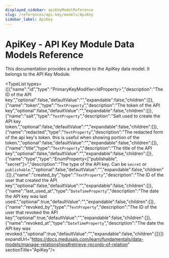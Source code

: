 ```yaml
---
displayed_sidebar: apiKeyModelReference
slug: /references/api-key/models/ApiKey
sidebar_label: ApiKey
---
```



# ApiKey - API Key Module Data Models Reference

This documentation provides a reference to the ApiKey data model. It belongs to the API Key Module.

<SourceCodeLink link="https://github.com/medusajs/medusa/blob/0c698194ea8706ccde00f25fd231e9b4ef8ccbe1/packages/modules/api-key/src/models/api-key.ts#L3" />

<TypeList types={[{"name":"id","type":"PrimaryKeyModifier&#60;IdProperty&#62;","description":"The ID of the API key.","optional":false,"defaultValue":"","expandable":false,"children":[]},{"name":"token","type":"`TextProperty`","description":"The token of the API key","optional":false,"defaultValue":"","expandable":false,"children":[]},{"name":"salt","type":"`TextProperty`","description":"Salt used to create the API key token.","optional":false,"defaultValue":"","expandable":false,"children":[]},{"name":"redacted","type":"`TextProperty`","description":"The redacted form of the api key's token. this is useful when showing portion of the token.","optional":false,"defaultValue":"","expandable":false,"children":[]},{"name":"title","type":"`TextProperty`","description":"The title of the API key","optional":false,"defaultValue":"","expandable":false,"children":[]},{"name":"type","type":"EnumProperty&#60;[\"publishable\", \"secret\"]&#62;","description":"The type of the API key. Can be `secret` or `publishable`.","optional":false,"defaultValue":"","expandable":false,"children":[]},{"name":"created_by","type":"`TextProperty`","description":"The ID of the user that created the API key","optional":false,"defaultValue":"","expandable":false,"children":[]},{"name":"last_used_at","type":"`DateTimeProperty`","description":"The date the API key was last used.","optional":true,"defaultValue":"","expandable":false,"children":[]},{"name":"revoked_by","type":"`TextProperty`","description":"The ID of the user that revoked the API key","optional":true,"defaultValue":"","expandable":false,"children":[]},{"name":"revoked_at","type":"`DateTimeProperty`","description":"The date the API key was revoked.","optional":true,"defaultValue":"","expandable":false,"children":[]}]} expandUrl="https://docs.medusajs.com/learn/fundamentals/data-models/manage-relationships#retrieve-records-of-relation" sectionTitle="ApiKey"/>
